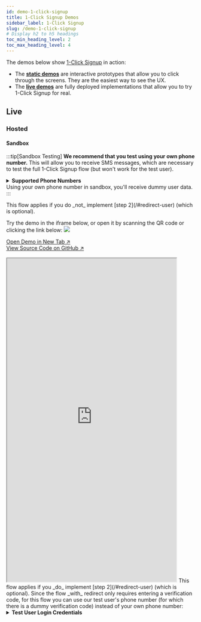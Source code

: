```yaml
---
id: demo-1-click-signup
title: 1-Click Signup Demos
sidebar_label: 1-Click Signup
slug: /demo-1-click-signup
# Display h2 to h5 headings
toc_min_heading_level: 2
toc_max_heading_level: 4
---
```



The demos below show [1-Click Signup](/) in action:

- The [**static demos**](#static) are interactive prototypes that allow you to click through the screens. They are the easiest way to see the UX.
- The [**live demos**](#live) are fully deployed implementations that allow you to try 1-Click Signup for real.

## Live

### Hosted 

#### Sandbox

:::tip[Sandbox Testing]
**We recommend that you test using your own phone number.** This will allow you to receive SMS messages, which are necessary to test the full 1-Click Signup flow (but won't work for the test user).

<details>
    <summary><b>Supported Phone Numbers</b></summary>

    Currently, only US phone numbers work with 1-Click Signup (and we're able to source verified data for 95% of these numbers).

</details>
Using your own phone number in sandbox, you'll receive dummy user data.
:::

<Tabs groupId="redirect">
    <TabItem value="without" label="Without Redirect" default>
        <p>
            This flow applies if you do _not_ implement [step 2](/#redirect-user) (which is optional).
        </p>
        <p>
            Try the demo in the iframe below, or open it by scanning the QR code or clicking the link below:
            <img style={{maxWidth:10+'rem'}} src="/img/demo-1-click-signup-without-redirect-sandbox.png"/>
        </p>
        <div>
            <a href='https://1-click.demo.sandbox-verifiedinc.com' target='_blank'>Open Demo in New Tab ↗</a>
        </div>
        <div>
            <a href='https://github.com/VerifiedInc/one-click-demo-web' target='_blank'>View Source Code on GitHub ↗</a>
        </div>
        <br/>
        <iframe
            src='https://1-click.demo.sandbox-verifiedinc.com'
            width='453'
            height='864'
            style={{border:1+'px solid'}} 
        ></iframe>
    </TabItem>
    <TabItem value="with" label="With Redirect">
        This flow applies if you _do_ implement [step 2](/#redirect-user) (which is optional).
        <Admonition type="note" title="Sandbox Testing">
            Since the flow _with_ redirect only requires entering a verification code, for this flow you can use our test user's phone number (for which there is a dummy verification code) instead of your own phone number:
            <details>
                <summary><b>Test User Login Credentials</b></summary>

                ```text title="Phone"
                +10123456789
                ```
                ```text title="Email"
                richard@piedpiper.net
                ```
                ```text title="Verification Code"
                111111
                ```
            </details>
        </Admonition>
        Since this demo involves a redirect, we can't display it an iframe for security reasons, so please open it by scanning the QR code or clicking the link below:
        <img style={{maxWidth:10+'rem'}} src="/img/demo-1-click-signup-with-redirect-sandbox.png"/>
        <div>
            <a href='https://1-click.demo.sandbox-verifiedinc.com?verificationOptions=only_code' target='_blank'>Open Demo in New Tab ↗</a>
        </div>
        <div>
            <a href='https://github.com/VerifiedInc/one-click-demo-web' target='_blank'>View Source Code on GitHub ↗</a>
        </div>
    </TabItem>
</Tabs>

#### Production

:::warning[Production Usage]
**In production, you need to use own phone number.** The verified data we return will be your data!

<details>
    <summary><b>Supported Phone Numbers</b></summary>

    Currently, only US phone numbers work with 1-Click Signup (and we're able to source verified data for 95% of these numbers).

</details>
If your phone number doesn't work with 1-Click Signup in production (and your phone number is a US number), that means it's in the 5% of US numbers we can't source verified data for. However, you can still manually input data to complete the flow.
:::

<Tabs groupId='redirect'>
  <TabItem value='without' label='Without Redirect' default>
    <p>
      This flow applies if you do _not_ implement [step 2](/#redirect-user)
      (which is optional).
    </p>
    <p>
      Try the demo in the iframe below, or open it by scanning the QR code or
      clicking the link below:
      <img
        style={{ maxWidth: 10 + 'rem' }}
        src='/img/demo-1-click-signup-without-redirect-production.png'
      />
    </p>
    <div>
      <a href='https://1-click.demo.verified.inc' target='_blank'>
        Open Demo in New Tab ↗
      </a>
    </div>
    <div>
      <a href='https://github.com/VerifiedInc/one-click-demo-web' target='_blank'>
        View Source Code on GitHub ↗
      </a>
    </div>
    <br />
    <iframe
      src='https://1-click.demo.verified.inc'
      width='453'
      height='864'
      style={{ border: 1 + 'px solid' }}
    ></iframe>
  </TabItem>
  <TabItem value='with' label='With Redirect'>
    <p>
      This flow applies if you _do_ implement [step 2](/#redirect-user) (which
      is optional).
    </p>
    <p>
      Since this demo involves a redirect, we can't display it an iframe, so
      please open it by scanning the QR code or clicking the link below:
    </p>
    <img
      style={{ maxWidth: 10 + 'rem' }}
      src='/img/demo-1-click-signup-with-redirect-production.png'
    />
    <div>
      <a
        href='https://1-click.demo.verified.inc?verificationOptions=only_code'
        target='_blank'
      >
        Open Demo in New Tab ↗
      </a>
    </div>
    <div>
      <a href='https://github.com/VerifiedInc/one-click-demo-web' target='_blank'>
        View Source Code on GitHub ↗
      </a>
    </div>
  </TabItem>
</Tabs>

### Non-Hosted 

#### Sandbox

:::tip[Sandbox Testing]
**We recommend that you test using your own phone number.** This will allow you to receive SMS messages, which are necessary to test the full 1-Click Signup flow (but won't work for the test user).

<details>
    <summary><b>Supported Phone Numbers</b></summary>

    Currently, only US phone numbers work with 1-Click Signup (and we're able to source verified data for 95% of these numbers).

</details>
Using your own phone number in sandbox, you'll receive dummy user data.
:::

<Tabs groupId="redirect">
    <TabItem value="without" label="Without Redirect" default>
        <p>This flow applies if you _do_ implement [Non-Hosted Variant](/#non-hosted-variant).</p>
        <p>
            Try the demo in the iframe below, or open it by scanning the QR code or clicking the link below:
            <img style={{maxWidth:10+'rem'}} src="/img/non-hosted-demo-1-click-signup-without-redirect-sandbox.png"/>
        </p>
        <div>
            <a href='https://1-click.demo.sandbox-verifiedinc.com?isHosted=false' target='_blank'>Open Demo in New Tab ↗</a>
        </div>
        <div>
            <a href='https://github.com/VerifiedInc/one-click-demo-web' target='_blank'>View Source Code on GitHub ↗</a>
        </div>
        <br/>
        <iframe
            src='https://1-click.demo.sandbox-verifiedinc.com?isHosted=false'
            width='453'
            height='864'
            style={{border:1+'px solid'}} 
        ></iframe>
    </TabItem>
    <TabItem value="with" label="With Redirect">
        <p>This flow applies if you _do_ implement [Non-Hosted Variant](/#non-hosted-variant).</p>
        <p>
            Try the demo in the iframe below, or open it by scanning the QR code or clicking the link below:
            <img style={{maxWidth:10+'rem'}} src="/img/non-hosted-demo-1-click-signup-with-redirect-sandbox.png"/>
        </p>
        <div>
            <a href='https://1-click.demo.sandbox-verifiedinc.com?isHosted=false&verificationOptions=only_code' target='_blank'>Open Demo in New Tab ↗</a>
        </div>
        <div>
            <a href='https://github.com/VerifiedInc/one-click-demo-web' target='_blank'>View Source Code on GitHub ↗</a>
        </div>
        <br/>
        <iframe
            src='https://1-click.demo.sandbox-verifiedinc.com?isHosted=false&verificationOptions=only_code'
            width='453'
            height='864'
            style={{border:1+'px solid'}} 
        ></iframe>
    </TabItem>
</Tabs>

#### Production

:::warning[Production Usage]
**In production, you need to use own phone number.** The verified data we return will be your data!

<details>
    <summary><b>Supported Phone Numbers</b></summary>

    Currently, only US phone numbers work with 1-Click Signup (and we're able to source verified data for 95% of these numbers).

</details>
If your phone number doesn't work with 1-Click Signup in production (and your phone number is a US number), that means it's in the 5% of US numbers we can't source verified data for. However, you can still manually input data to complete the flow.
:::

<Tabs groupId='redirect'>
  <TabItem value='without' label='Without Redirect' default>
    <p>This flow applies if you _do_ implement [Non-Hosted Variant](/#non-hosted-variant).</p>
    <p>
      Try the demo in the iframe below, or open it by scanning the QR code or
      clicking the link below:
      <img
        style={{ maxWidth: 10 + 'rem' }}
        src='/img/non-hosted-demo-1-click-signup-without-redirect-production.png'
      />
    </p>
    <div>
      <a href='https://1-click.demo.verified.inc?isHosted=false' target='_blank'>
        Open Demo in New Tab ↗
      </a>
    </div>
    <div>
      <a href='https://github.com/VerifiedInc/one-click-demo-web' target='_blank'>
        View Source Code on GitHub ↗
      </a>
    </div>
    <br />
    <iframe
      src='https://1-click.demo.verified.inc?isHosted=false'
      width='453'
      height='864'
      style={{ border: 1 + 'px solid' }}
    ></iframe>
  </TabItem>
  <TabItem value='with' label='With Redirect'>
    <p>This flow applies if you _do_ implement [Non-Hosted Variant](/#non-hosted-variant).</p>
    <p>
      Try the demo in the iframe below, or open it by scanning the QR code or
      clicking the link below:
      <img
        style={{ maxWidth: 10 + 'rem' }}
        src='/img/non-hosted-demo-1-click-signup-with-redirect-production.png'
      />
    </p>
    <div>
      <a href='https://1-click.demo.verified.inc?isHosted=false&verificationOptions=only_code' target='_blank'>
        Open Demo in New Tab ↗
      </a>
    </div>
    <div>
      <a href='https://github.com/VerifiedInc/one-click-demo-web' target='_blank'>
        View Source Code on GitHub ↗
      </a>
    </div>
    <br />
    <iframe
      src='https://1-click.demo.verified.inc?isHosted=false&verificationOptions=only_code'
      width='453'
      height='864'
      style={{ border: 1 + 'px solid' }}
    ></iframe>
  </TabItem>
</Tabs>

## Static

<Tabs groupId='redirect'>
  <TabItem value='without' label='Without Redirect' default>
    This flow applies if you do _not_ implement [step 2](/#redirect-user) (which
    is optional).
    <iframe
      src='https://marvelapp.com/prototype/10711a01?emb=1&iosapp=false&frameless=false'
      width='453'
      height='864'
      allowTransparency='true'
      frameborder='0'
    ></iframe>
  </TabItem>
  <TabItem value='with' label='With Redirect'>
    This flow applies if you _do_ implement [step 2](/#redirect-user) (which is
    optional).
    <iframe
      src='https://marvelapp.com/prototype/7cci0hj?emb=1&iosapp=false&frameless=false'
      width='453'
      height='864'
      allowTransparency='true'
      frameborder='0'
    ></iframe>
  </TabItem>
</Tabs>